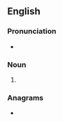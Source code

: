 ==English==

===Pronunciation===
* {{IPA|en|/ˈeɪ.d͡ʒɪŋz/}}

===Noun===
{{head|en|noun form}}

# {{plural of|en|aging}}

===Anagrams===
* {{anagrams|en|a=aggins|Gangis|Sigang|niggas|saggin'}}